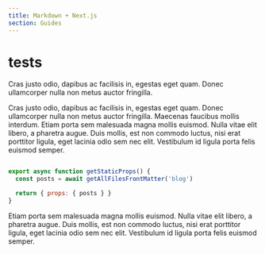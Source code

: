 ```yaml
---
title: Markdown + Next.js
section: Guides
---
```


# tests

Cras justo odio, dapibus ac facilisis in, egestas eget quam. Donec ullamcorper nulla non metus auctor fringilla.&#x20;

Cras justo odio, dapibus ac facilisis in, egestas eget quam. Donec ullamcorper nulla non metus auctor fringilla. Maecenas faucibus mollis interdum. Etiam porta sem malesuada magna mollis euismod. Nulla vitae elit libero, a pharetra augue. Duis mollis, est non commodo luctus, nisi erat porttitor ligula, eget lacinia odio sem nec elit. Vestibulum id ligula porta felis euismod semper.

```javascript

export async function getStaticProps() {
  const posts = await getAllFilesFrontMatter('blog')

  return { props: { posts } }
}

```

Etiam porta sem malesuada magna mollis euismod. Nulla vitae elit libero, a pharetra augue. Duis mollis, est non commodo luctus, nisi erat porttitor ligula, eget lacinia odio sem nec elit. Vestibulum id ligula porta felis euismod semper.
